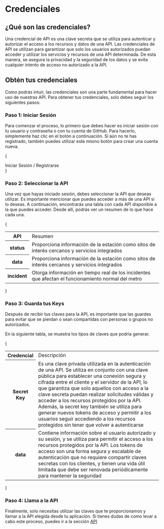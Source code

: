 

# Credenciales
## ¿Qué son las credenciales?
Una credencial de API es una clave secreta que se utiliza para autenticar y autorizar el acceso a los recursos y datos de una API.
Las credenciales de API se utilizan para garantizar que solo los usuarios autorizados puedan acceder y utilizar los servicios y recursos de una API determinada. De esta manera, se asegura la privacidad y la seguridad de los datos y se evita cualquier intento de acceso no autorizado a la API.

## Obtén tus credenciales
Como podrás intuir, las credenciales son una parte fundamental para hacer uso de nuestras API. Para obtener tus credenciales, solo debes seguir los siguientes pasos:

### Paso 1: Iniciar Sesión
Para comenzar el proceso, lo primero que debes hacer es iniciar sesión con tu usuario y contraseña o con tu cuenta de GitHub. Para hacerlo, simplemente haz clic en el botón a continuación. Si aún no te has registrado, también puedes utilizar este mismo botón para crear una cuenta nueva.

{<div className="row">

<Link className="btn default" href="hola">Iniciar Sesión / Registrarse</Link>
</div>}

### Paso 2: Seleccionar la API
Una vez que hayas iniciado sesión, debes seleccionar la API que deseas utilizar. Es importante mencionar que puedes acceder a más de una API si lo deseas. A continuación, encontrarás una tabla con cada API disponible a la que puedes acceder. Desde allí, podrás ver un resumen de lo que hace cada una.

{

<table>
    <tr>
        <th>API</th>
        <td>Resumen</td>
    </tr>
   <tr>
        <th><Link className="contrast" href="/docs/api/status">status</Link></th>
        <td>Proporciona información de la estación como sitos de interés cercanos y servicios integrados  </td>
    </tr>
    <tr>
        <th><Link className="contrast" href="/docs/api/data">data</Link></th>
        <td>Proporciona información de la estación como sitos de interés cercanos y servicios integrados  </td>
    </tr>
    <tr>
        <th><Link className="contrast" href="/docs/api/incident">incident</Link></th>
        <td>Otorga información en tiempo real de los incidentes que afectan el funcionamiento normal del metro </td>
    </tr>
</table>

}

### Paso 3: Guarda tus Keys
Después de recibir tus claves para la API, es importante que las guardes para evitar que se pierdan o sean compartidas con personas o grupos no autorizados.

En la siguiente tabla, se muestra los tipos de claves que podría generar.

{
<table>
    <tr>
        <th>Credencial</th>
        <td>Descripción</td>
    </tr>
    <tr>
        <th><Link className="contrast" href="/docs/api/status">Secret Key</Link></th>
        <td> Es una clave privada utilizada en la autenticación de una API. Se utiliza en conjunto con una clave pública para establecer una conexión segura y cifrada entre el cliente y el servidor de la API, lo que garantiza que solo aquellos con acceso a la clave secreta puedan realizar solicitudes válidas y acceder a los recursos protegidos por la API. Además, la secret key también se utiliza para generar nuevos tokens de acceso y permitir a los usuarios seguir accediendo a los recursos protegidos sin tener que volver a autenticarse</td>
    </tr>
    <tr>
        <th><Link className="contrast" href="/docs/api/data">data</Link></th>
        <td>Contiene información sobre el usuario autorizado y su sesión, y se utiliza para permitir el acceso a los recursos protegidos por la API. Los tokens de acceso son una forma segura y escalable de autenticación que no requiere compartir claves secretas con los clientes, y tienen una vida útil limitada que debe ser renovada periódicamente para mantener la seguridad</td>
    </tr>
</table>
}

### Paso 4: Llama a la API
Finalmente, solo necesitas utilizar las claves que te proporcionamos y llamar a la API elegida desde tu aplicación. Si tienes dudas de como levar a cabo este proceso, puedes ir a la sección [API](docs/API/)